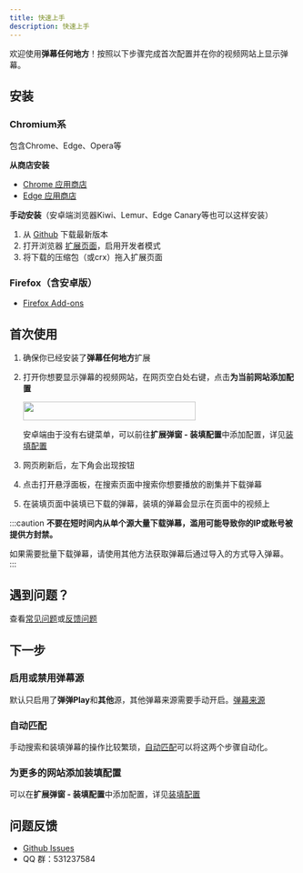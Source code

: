 ```yaml
---
title: 快速上手
description: 快速上手
---
```




欢迎使用**弹幕任何地方**！按照以下步骤完成首次配置并在你的视频网站上显示弹幕。

## 安装

### Chromium系

包含Chrome、Edge、Opera等

**从商店安装**

- [Chrome 应用商店](https://chromewebstore.google.com/detail/danmaku-anywhere/jnflbkkmffognjjhibkjnomjedogmdpo?hl=zh)
- [Edge 应用商店](https://microsoftedge.microsoft.com/addons/detail/danmaku-anywhere/alcoddhlgdbhlljlnhckhomdcgbnmanf)

**手动安装**（安卓端浏览器Kiwi、Lemur、Edge Canary等也可以这样安装）
1. 从 [Github](https://github.com/Mr-Quin/danmaku-anywhere/releases/latest) 下载最新版本
2. 打开浏览器 [扩展页面](chrome://extensions/)，启用开发者模式
3. 将下载的压缩包（或crx）拖入扩展页面

### Firefox（含安卓版）

- [Firefox Add-ons](https://addons.mozilla.org/zh-CN/firefox/addon/danmaku-anywhere/)

<a id="first-time"></a>
## 首次使用

<Steps>

1. 确保你已经安装了**弹幕任何地方**扩展

2. 打开你想要显示弹幕的视频网站，在网页空白处右键，点击**为当前网站添加配置**

   <img src='/add-config-button.webp' height='33px' width='303px'/>

   安卓端由于没有右键菜单，可以前往**扩展弹窗 - 装填配置**中添加配置，详见[装填配置](/docs/mount-profile)

3. <div>
    网页刷新后，左下角会出现<Fab />按钮
   </div>

4. 点击<Fab />打开悬浮面板，在搜索页面中搜索你想要播放的剧集并下载弹幕

5. 在装填页面中装填已下载的弹幕，装填的弹幕会显示在页面中的视频上

</Steps>

:::caution
**不要在短时间内从单个源大量下载弹幕，滥用可能导致你的IP或账号被提供方封禁。**

如果需要批量下载弹幕，请使用其他方法获取弹幕后通过导入的方式导入弹幕。
:::

## 遇到问题？

查看[常见问题](/faq)或[反馈问题](#contact)

## 下一步

### 启用或禁用弹幕源

默认只启用了**弹弹Play**和**其他**源，其他弹幕来源需要手动开启。[弹幕来源](/docs/danmaku)

### 自动匹配

手动搜索和装填弹幕的操作比较繁琐，[自动匹配](/docs/integration-policy)可以将这两个步骤自动化。

### 为更多的网站添加装填配置

可以在**扩展弹窗 - 装填配置**中添加配置，详见[装填配置](/docs/mount-profile)

<a id="contact"></a>
## 问题反馈

- [Github Issues](https://github.com/Mr-Quin/danmaku-anywhere/issues)
- QQ 群：531237584